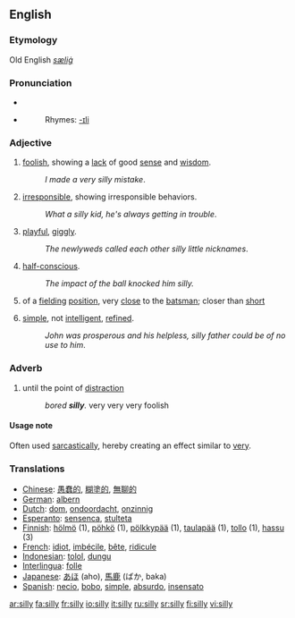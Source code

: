 ==English==

===Etymology===
Old English ''[[sæliġ]]''

===Pronunciation===
*{{SAMPA|/'/}}
*{{IPA|/'sIlI/}}
*:Rhymes: [[Rhymes:English:-ɪli|-ɪli]]

===Adjective===
{{en-adj|silli|er}}

#[[foolish]], showing a [[lack]] of good [[sense]] and [[wisdom]].
#:''I made a very silly mistake''.
#[[irresponsible]], showing irresponsible behaviors.
#:''What a silly kid, he's always getting in trouble''.
#[[playful]], [[giggly]].
#:''The newlyweds called each other silly little nicknames''.
#[[half-conscious]].
#:''The impact of the ball knocked him silly.''
#{{cricket}} of a [[fielding]] [[position]], very [[close]] to the [[batsman]]; closer than [[short]]
#{{pejorative}} [[simple]], not [[intelligent]], [[refined]].
#:''John was prosperous and his helpless, silly father could be of no use to him''.

===Adverb===
{{en-adv|silli|er}}

# until the point of [[distraction]]
#: ''bored '''silly'''.'' very very very foolish

====Usage note====
Often used [[sarcasm|sarcastically]], hereby creating an effect similar to [[very]].

===Translations===
*[[Chinese]]: [[愚蠢的]], [[糊塗的]], [[無聊的]]
*[[German]]: [[albern]]
*[[Dutch]]: [[dom]], [[ondoordacht]], [[onzinnig]]
*[[Esperanto]]: [[sensenca]], [[stulteta]]
*[[Finnish]]: [[hölmö]] (1), [[pöhkö]] (1), [[pölkkypää]] (1), [[taulapää]] (1), [[tollo]] (1), [[hassu]] (3)
*[[French]]: [[idiot]], [[imbécile]], [[bête]], [[ridicule]]
*[[Indonesian]]: [[tolol]], [[dungu]]
*[[Interlingua]]: [[folle]]
*[[Japanese]]: [[あほ]] (aho), [[馬鹿]] (ばか, baka)
*[[Spanish]]: [[necio]], [[bobo]], [[simple]], [[absurdo]], [[insensato]]

[[ar:silly]]
[[fa:silly]]
[[fr:silly]]
[[io:silly]]
[[it:silly]]
[[ru:silly]]
[[sr:silly]]
[[fi:silly]]
[[vi:silly]]
